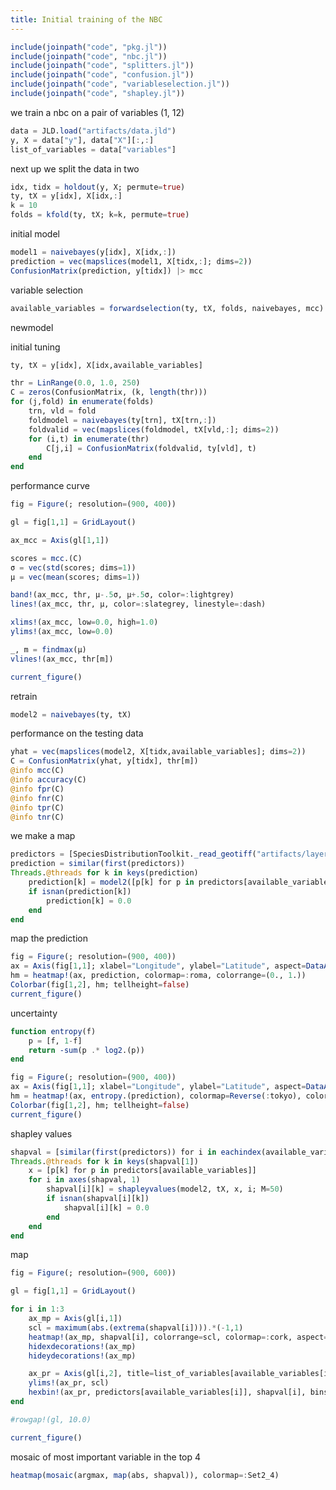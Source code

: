 ```yaml
---
title: Initial training of the NBC
---
```


```julia
include(joinpath("code", "pkg.jl"))
include(joinpath("code", "nbc.jl"))
include(joinpath("code", "splitters.jl"))
include(joinpath("code", "confusion.jl"))
include(joinpath("code", "variableselection.jl"))
include(joinpath("code", "shapley.jl"))
```

we train a nbc on a pair of variables (1, 12)

```julia
data = JLD.load("artifacts/data.jld")
y, X = data["y"], data["X"][:,:]
list_of_variables = data["variables"]
```

next up we split the data in two

```julia
idx, tidx = holdout(y, X; permute=true)
ty, tX = y[idx], X[idx,:]
k = 10
folds = kfold(ty, tX; k=k, permute=true)
```

initial model

```julia
model1 = naivebayes(y[idx], X[idx,:])
prediction = vec(mapslices(model1, X[tidx,:]; dims=2))
ConfusionMatrix(prediction, y[tidx]) |> mcc
```

variable selection

```julia
available_variables = forwardselection(ty, tX, folds, naivebayes, mcc)
```

newmodel

initial tuning

```julia
ty, tX = y[idx], X[idx,available_variables]

thr = LinRange(0.0, 1.0, 250)
C = zeros(ConfusionMatrix, (k, length(thr)))
for (j,fold) in enumerate(folds)
    trn, vld = fold
    foldmodel = naivebayes(ty[trn], tX[trn,:])
    foldvalid = vec(mapslices(foldmodel, tX[vld,:]; dims=2))
    for (i,t) in enumerate(thr)
        C[j,i] = ConfusionMatrix(foldvalid, ty[vld], t)
    end
end
```

performance curve

```julia
fig = Figure(; resolution=(900, 400))

gl = fig[1,1] = GridLayout()

ax_mcc = Axis(gl[1,1])

scores = mcc.(C)
σ = vec(std(scores; dims=1))
μ = vec(mean(scores; dims=1))

band!(ax_mcc, thr, μ-.5σ, μ+.5σ, color=:lightgrey)
lines!(ax_mcc, thr, μ, color=:slategrey, linestyle=:dash)

xlims!(ax_mcc, low=0.0, high=1.0)
ylims!(ax_mcc, low=0.0)

_, m = findmax(μ)
vlines!(ax_mcc, thr[m])

current_figure()
```

retrain

```julia
model2 = naivebayes(ty, tX)
```

performance on the testing data

```julia
yhat = vec(mapslices(model2, X[tidx,available_variables]; dims=2))
C = ConfusionMatrix(yhat, y[tidx], thr[m])
@info mcc(C)
@info accuracy(C)
@info fpr(C)
@info fnr(C)
@info tpr(C)
@info tnr(C)
```

we make a map

```julia
predictors = [SpeciesDistributionToolkit._read_geotiff("artifacts/layers.tiff", SimpleSDMResponse; bandnumber=i) for i in axes(X, 2)]
prediction = similar(first(predictors))
Threads.@threads for k in keys(prediction)
    prediction[k] = model2([p[k] for p in predictors[available_variables]])
    if isnan(prediction[k])
        prediction[k] = 0.0
    end
end
```

map the prediction

```julia
fig = Figure(; resolution=(900, 400))
ax = Axis(fig[1,1]; xlabel="Longitude", ylabel="Latitude", aspect=DataAspect())
hm = heatmap!(ax, prediction, colormap=:roma, colorrange=(0., 1.))
Colorbar(fig[1,2], hm; tellheight=false)
current_figure()
```

uncertainty

```julia
function entropy(f)
    p = [f, 1-f]
    return -sum(p .* log2.(p))
end

fig = Figure(; resolution=(900, 400))
ax = Axis(fig[1,1]; xlabel="Longitude", ylabel="Latitude", aspect=DataAspect())
hm = heatmap!(ax, entropy.(prediction), colormap=Reverse(:tokyo), colorrange=(0., 1.))
Colorbar(fig[1,2], hm; tellheight=false)
current_figure()
```

shapley values

```julia
shapval = [similar(first(predictors)) for i in eachindex(available_variables)]
Threads.@threads for k in keys(shapval[1])
    x = [p[k] for p in predictors[available_variables]]
    for i in axes(shapval, 1)
        shapval[i][k] = shapleyvalues(model2, tX, x, i; M=50)
        if isnan(shapval[i][k])
            shapval[i][k] = 0.0
        end
    end
end
```

map

```julia
fig = Figure(; resolution=(900, 600))

gl = fig[1,1] = GridLayout()

for i in 1:3
    ax_mp = Axis(gl[i,1])
    scl = maximum(abs.(extrema(shapval[i]))).*(-1,1)
    heatmap!(ax_mp, shapval[i], colorrange=scl, colormap=:cork, aspect=DataAspect())
    hidexdecorations!(ax_mp)
    hideydecorations!(ax_mp)

    ax_pr = Axis(gl[i,2], title=list_of_variables[available_variables[i]][1])
    ylims!(ax_pr, scl)
    hexbin!(ax_pr, predictors[available_variables[i]], shapval[i], bins=200)
end

#rowgap!(gl, 10.0)

current_figure()
```

mosaic of most important variable in the top 4

```julia
heatmap(mosaic(argmax, map(abs, shapval)), colormap=:Set2_4)
```